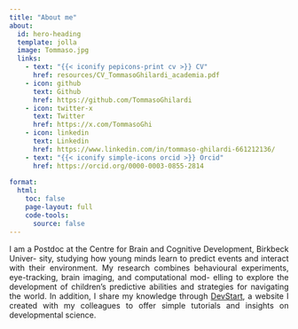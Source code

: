```yaml
---
title: "About me"
about:
  id: hero-heading
  template: jolla
  image: Tommaso.jpg
  links:
    - text: "{{< iconify pepicons-print cv >}} CV"
      href: resources/CV_TommasoGhilardi_academia.pdf
    - icon: github
      text: Github
      href: https://github.com/TommasoGhilardi
    - icon: twitter-x
      text: Twitter
      href: https://x.com/TommasoGhi
    - icon: linkedin
      text: Linkedin
      href: https://www.linkedin.com/in/tommaso-ghilardi-661212136/
    - text: "{{< iconify simple-icons orcid >}} Orcid"
      href: https://orcid.org/0000-0003-0855-2814
      
format: 
  html:
    toc: false
    page-layout: full
    code-tools:
      source: false
---
```


<style>

main {
  margin-top: 0em;
  margin-bottom: 0em;
}

#quarto-content > * {
  padding-top: 0 !important; /* Remove the padding-top */
}

div.quarto-about-jolla {
  display: flex !important;
  height: calc(100vh - 2.875rem); /* Adjusts based on the total height of the navbar */
  flex-direction: column;
  align-items: center;
  justify-content: center; /* Center the content vertically */
  margin: 0; /* No space above */
  padding: 0; /* No padding at top and bottom */
}

div.quarto-about-jolla .about-image {
  margin-top: -6em; /* Move the image up by 2em, adjust the value as needed */
  margin-bottom: 4em; /* Add space between the image and the heading */
  object-fit: cover;
  max-width: 100%; /* Ensures the image does not exceed the width of the container */
  height: auto; /* Automatically adjusts height to maintain aspect ratio */
}

@media (max-width: 768px) {
  div.quarto-about-jolla {
    height: auto; /* Remove fixed height for mobile devices */
    padding: 2em; /* Add padding for mobile readability */
  }
  
  div.quarto-about-jolla .about-image {
    margin-top: 0em; /* Prevent image from moving up on small screens */
    margin-bottom: 2em; /* Reduce margin between the image and heading */
    width: 100%; /* Ensure image fits within the width of mobile devices */
    height: auto; /* Maintain the aspect ratio of the image */
  }
}


</style>

::: {#hero-heading style="text-align: justify;"}
I am a Postdoc at the Centre for Brain and Cognitive Development, Birkbeck Univer- sity, studying how young minds learn to predict events and interact with their environment. My research combines behavioural experiments, eye-tracking, brain imaging, and computational mod- elling to explore the development of children’s predictive abilities and strategies for navigating the world. In addition, I share my knowledge through [DevStart](https://tommasoghilardi.github.io/DevStart), a website I created with my colleagues to offer simple tutorials and insights on developmental science.
:::

<!-- ## Skills -->

<!-- ::::: {.card .text-white .bg-dark .mb-3 style="max-width: 100%;"} -->

<!-- :::: card-body -->

<!-- ::: card-text -->

<!-- {{< iconify logos:python >}} {{< iconify logos:r-lang >}}<br> Some quick example text to build on the card title and make up the bulk of the card's content. -->

<!-- ::: -->

<!-- :::: -->

<!-- ::::: -->

<!-- ## TEST 2 -->

<!-- ::::: {.card .text-white .bg-dark .mb-3 style="max-width: 100%;"} -->

<!-- :::: card-body -->

<!-- ::: grid -->

<!-- ::: {.g-col-4 text-center} \### Python\ -->

<!-- {{< iconify logos:python >}} -->

<!-- ::: -->

<!-- ::: {.g-col-4 text-center} \### R\ -->

<!-- {{< iconify logos:r-lang >}} -->

<!-- :::: -->

<!-- ::: {.g-col-4 text-center} \### Another Title\ -->

<!-- {{< iconify some-other-icon >}} -->

<!-- ::::: -->

<!-- ::: -->

<!-- ::: card-text -->

<!-- Some quick example text to build on the card title and make up the bulk of the card's content. -->

<!-- ::: -->

<!-- ::::: -->

<!-- ::: custom-strip -->

<!-- ## Skills -->

<!-- ::: -->
